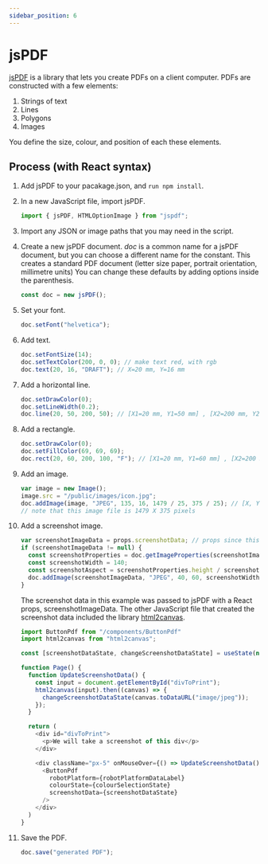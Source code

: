 ```yaml
---
sidebar_position: 6
---
```


# jsPDF

[jsPDF](https://github.com/parallax/jsPDF) is a library that lets you create PDFs on a client computer.
PDFs are constructed with a few elements:

1. Strings of text
2. Lines
3. Polygons
4. Images

You define the size, colour, and position of each these elements.

## Process (with React syntax)

1.  Add jsPDF to your pacakage.json, and `run npm install`.
2.  In a new JavaScript file, import jsPDF.
    ```javascript
    import { jsPDF, HTMLOptionImage } from "jspdf";
    ```
3.  Import any JSON or image paths that you may need in the script.
4.  Create a new jsPDF document.
    _doc_ is a common name for a jsPDF document, but you can choose a different name for the constant.
    This creates a standard PDF document (letter size paper, portrait orientation, millimetre units)
    You can change these defaults by adding options inside the parenthesis.
    ```javascript
    const doc = new jsPDF();
    ```
5.  Set your font.
    ```javascript
    doc.setFont("helvetica");
    ```
6.  Add text.
    ```javascript
    doc.setFontSize(14);
    doc.setTextColor(200, 0, 0); // make text red, with rgb
    doc.text(20, 16, "DRAFT"); // X=20 mm, Y=16 mm
    ```
7.  Add a horizontal line.
    ```javascript
    doc.setDrawColor(0);
    doc.setLineWidth(0.2);
    doc.line(20, 50, 200, 50); // [X1=20 mm, Y1=50 mm] , [X2=200 mm, Y2=50 mm]
    ```
8.  Add a rectangle.
    ```javascript
    doc.setDrawColor(0);
    doc.setFillColor(69, 69, 69);
    doc.rect(20, 60, 200, 100, "F"); // [X1=20 mm, Y1=60 mm] , [X2=200 mm, Y2=100 mm] , filled
    ```
9.  Add an image.
    ```javascript
    var image = new Image();
    image.src = "/public/images/icon.jpg";
    doc.addImage(image, "JPEG", 135, 16, 1479 / 25, 375 / 25); // [X, Y] , [Xsize, Ysize]
    // note that this image file is 1479 X 375 pixels
    ```
10. Add a screenshot image.

    ```javascript
    var screenshotImageData = props.screenshotData; // props since this is in React
    if (screenshotImageData != null) {
      const screenshotProperties = doc.getImageProperties(screenshotImageData);
      const screenshotWidth = 140;
      const screenshotAspect = screenshotProperties.height / screenshotProperties.width;
      doc.addImage(screenshotImageData, "JPEG", 40, 60, screenshotWidth, screenshotWidth * screenshotAspect);
    }
    ```

    The screenshot data in this example was passed to jsPDF with a React props, screenshotImageData.
    The other JavaScript file that created the screenshot data included the library [html2canvas](https://github.com/niklasvh/html2canvas).

    ```javascript
    import ButtonPdf from "/components/ButtonPdf"
    import html2canvas from "html2canvas";

    const [screenshotDataState, changeScreenshotDataState] = useState(null); // React State to hold the screenshot data

    function Page() {
      function UpdateScreenshotData() {
        const input = document.getElementById("divToPrint");
        html2canvas(input).then((canvas) => {
          changeScreenshotDataState(canvas.toDataURL("image/jpeg"));
        });
      }

      return (
        <div id="divToPrint">
          <p>We will take a screenshot of this div</p>
        </div>

        <div className="px-5" onMouseOver={() => UpdateScreenshotData()}>
          <ButtonPdf
            robotPlatform={robotPlatformDataLabel}
            colourState={colourSelectionState}
            screenshotData={screenshotDataState}
          />
        </div>
      )
    }
    ```

11. Save the PDF.
    ```javascript
    doc.save("generated PDF");
    ```
